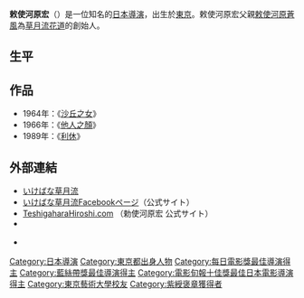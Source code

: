 {{Infobox entertainer
| name          = 敕使河原宏
| image         =
| caption       = 
| type          = 导演
| birthdate     = {{birth date|1927|1|28|mf=y}}
| location      = {{JPN}}[[東京|東京]][[千代田區|千代田區]]
| birthname     = 
| spouse        = [[小林トシ子|小林トシ子]]
| children      = 
| deathdate     = {{death date and age|2001|4|14|1927|1|28|mf=y}}
| deathplace    = {{JPN}}[[東京|東京]]
| yearsactive   = 1957年－1992年
| academyawards = '''提名: [[奥斯卡最佳导演奖|最佳导演]]''' <br /> 1964 ''[[砂之女|砂之女]]''
| goldenglobeawards =
| baftaawards = 
| cesarawards = 
| goyaawards  = 
}}
{{japanese|japanese=敕使河原 宏|kana=てしがはら ひろし|romaji=Teshigahara Hiroshi}}
'''敕使河原宏'''（{{bd|1927年|1月28日|2001年|4月14日|catIdx=Teshigahara Hiroshi}}）是一位知名的[[日本|日本]][[導演|導演]]，出生於[[東京|東京]]。敕使河原宏父親[[敕使河原蒼風|敕使河原蒼風]]為[[草月流|草月流]][[花道|花道]]的創始人。

== 生平 ==

== 作品 ==
*1964年：《[[沙丘之女|沙丘之女]]》
*1966年：《[[他人之顏|他人之顏]]》
*1989年：《[[利休|利休]]》

== 外部連結 ==
* [http://www.sogetsu.or.jp/ いけばな草月流] {{Wayback|url=http://www.sogetsu.or.jp/ |date=20080105082219 }}
* [https://www.facebook.com/ikebana.sogetsu いけばな草月流Facebookページ]（公式サイト）
* [http://www.sogetsu.or.jp/teshigaharahiroshi.com/ TeshigaharaHiroshi.com] {{Wayback|url=http://www.sogetsu.or.jp/teshigaharahiroshi.com/ |date=20130512061022 }}（勅使河原宏 公式サイト）
* {{jmdb name|0285850|勅使河原宏}}
* {{imdb name|0856267|Hiroshi Teshigahara}}　

{{每日電影獎最佳導演}}
{{藍絲帶獎最佳導演}}
{{電影旬報十佳獎最佳日本電影導演}}

{{Authority control}}
{{DEFAULTSORT:Teshigahara Hiroshi}}
[[Category:日本導演|Category:日本導演]]
[[Category:東京都出身人物|Category:東京都出身人物]]
[[Category:每日電影獎最佳導演得主|Category:每日電影獎最佳導演得主]]
[[Category:藍絲帶獎最佳導演得主|Category:藍絲帶獎最佳導演得主]]
[[Category:電影旬報十佳獎最佳日本電影導演得主|Category:電影旬報十佳獎最佳日本電影導演得主]]
[[Category:東京藝術大學校友|Category:東京藝術大學校友]]
[[Category:紫綬褒章獲得者|Category:紫綬褒章獲得者]]
{{japan-bio-stub}}